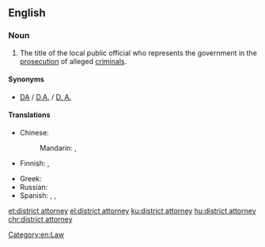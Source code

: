 ==English==
{{wikipedia}}

===Noun===
{{en-noun|head=[[district]] [[attorney]]}}

# {{context|American|lang=en}} The title of the local public official who represents the government in the [[prosecution]] of alleged [[criminal]]s.

====Synonyms====
* [[DA]] / [[D.A.]] / [[D. A.]] {{gloss|abbreviation}}

====Translations====
{{trans-top|title}}
* Chinese:
*: Mandarin: {{t|cmn|地方檢察官|sc=Hani}}, {{t|cmn|地方检察官|tr=dìfāng jiǎncháguān|sc=Hani}}
* Finnish: {{t|fi|piirisyyttäjä}}, {{t|fi|yleinen syyttäjä}}
{{trans-mid}}
* Greek: {{t+|el|εισαγγελέας|m|tr=issageléas|sc=Grek}}
* Russian: {{t+|ru|прокурор|m|tr=prokurór}}
* Spanish: {{t|es|fiscal|m|f}}, {{t|es|procurador|m}}, {{t|es|procuradora|f}}
{{trans-bottom}}

[[Category:en:Law]]

[[et:district attorney]]
[[el:district attorney]]
[[ku:district attorney]]
[[hu:district attorney]]
[[chr:district attorney]]